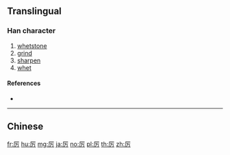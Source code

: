 {{character info/new}}
{{also|厲}}
==Translingual==

===Han character===
{{Han char|rn=27|rad=厂|as=03|sn=5|four=|canj=MMS|ids=⿸厂万}}

# [[whetstone]]
# [[grind]]
# [[sharpen]]
# [[whet]]

====References====
* {{Han ref|kx=0160.251|dkj=02902|dj=0367.110|hdz=10068.080|uh=5389|ud=21385}}

----

==Chinese==
{{zh-see|厲}}

[[fr:厉]]
[[hu:厉]]
[[mg:厉]]
[[ja:厉]]
[[no:厉]]
[[pl:厉]]
[[th:厉]]
[[zh:厉]]